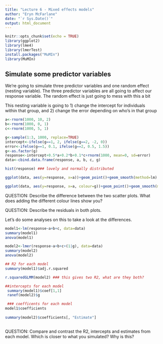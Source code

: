 ```yaml
---
title: "Lecture 6 - Mixed effects models"
author: "Eryn McFarlane"
date: "`r Sys.Date()`"
output: html_document
---
```


```r
knitr::opts_chunk$set(echo = TRUE)
library(ggplot2)
library(lme4)
library(lmerTest)
install.packages("MuMIn")
library(MuMIn)
```

## Simulate some predictor variables

We're going to simulate three predictor variables and one random effect (nesting variable).
The three predictor variables are all going to affect our response variable. The random effect is just going to mess with this a bit

This nesting variable is going to 1) change the intercept for individuals within that group, and 2) change the error depending on who's in that group

```r
a<-rnorm(1000, 10, 2)
b<-rnorm(1000, 0, 1)
c<-rnorm(1000, 5, 1)

g<-sample(1:3, 1000, replace=TRUE) 
intercept<-ifelse(g==1, 2, ifelse(g==2, -2, 0))
error<-ifelse(g==1, 0.1, ifelse(g==2, 0.5, 1.5))
g<-as.factor(g)
response<-intercept+0.5*a+0.2*b+0.1*c+rnorm(1000, mean=0, sd=error)
data<-cbind.data.frame(response, a, b, c, g)
```

```r
hist(response) ### lovely and normally distributed

ggplot(data, aes(y=response, x=a))+geom_point()+geom_smooth(method=lm)

ggplot(data, aes(y=response, x=a, colour=g))+geom_point()+geom_smooth(method=lm)

```

QUESTION: Describe the difference between the two scatter plots. What does adding the different colour lines show you?

QUESTION: Describe the residuals in both plots.

Let's do some analyses on this to take a look at the differences. 
```r


model1<-lm(response~a+b+c, data=data)
summary(model1)
anova(model1)

model2<-lmer(response~a+b+c+(1|g), data=data)
summary(model2)
anova(model2)

```

```r
## R2 for each model
summary(model1)$adj.r.squared

r.squaredGLMM(model2) ### this gives two R2, what are they both?

##intercepts for each model
 summary(model1)$coef[1,1]
 ranef(model2)$g

 ### coefficents for each model
model1$coefficients
 
summary(model2)$coefficients[, "Estimate"]
 
```

QUESTION: Compare and contrast the R2, intercepts and estimates from each model. Which is closer to what you simulated? Why is this?
